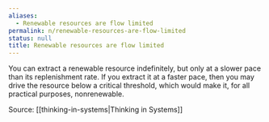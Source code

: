 ```yaml
---
aliases:
  - Renewable resources are flow limited
permalink: n/renewable-resources-are-flow-limited
status: null
title: Renewable resources are flow limited
---
```

You can extract a renewable resource indefinitely, but only at a slower pace than its replenishment rate. If you extract it at a faster pace, then you may drive the resource below a critical threshold, which would make it, for all practical purposes, nonrenewable.

Source: [[thinking-in-systems|Thinking in Systems]]
